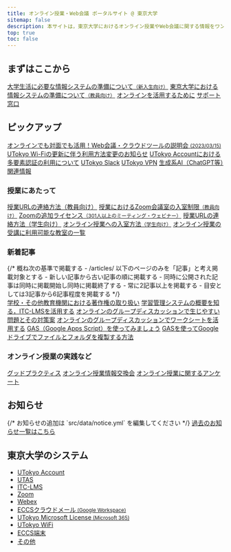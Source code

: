 ```yaml
---
title: オンライン授業・Web会議 ポータルサイト @ 東京大学
sitemap: false
description: 本サイトは，東京大学におけるオンライン授業やWeb会議に関する情報をワンストップで得られることを目指すサイトです．
top: true
toc: false
---
```



<h2>まずはここから</h2>
  <div class="cards">
    <a href="/oc/">大学生活に必要な情報システムの準備について<small>（新入生向け）</small></a>
    <a href="/faculty_members/">東京大学における情報システムの準備について<small>（教員向け）</small></a>
    <a href="/online/">オンラインを活用するために</a>
    <a href="/support/">サポート窓口</a>
  </div>

  <h2>ピックアップ</h2>
  <div class="cards">
    <a href="/events/2023-03-15/">オンラインでも対面でも活用！Web会議・クラウドツールの説明会 <small>(2023/03/15)</small></a>
    <a href="/notice/2023/01-wifi">UTokyo Wi-Fiの更新に伴う利用方法変更のお知らせ</a>
    <a href="/utokyo_account/mfa">UTokyo Accountにおける多要素認証の利用について</a>
    <a href="/slack/">UTokyo Slack</a>
    <a href="/utokyo_vpn/">UTokyo VPN</a>
    <a href="/online/topics/generative-ai">生成系AI（ChatGPT等）関連情報</a>
  </div>

  <h3>授業にあたって</h3>
  <div class="cards">
    <a href="/faculty_members/url">授業URLの連絡方法（教員向け）</a>
    <a href="/faculty_members/zoom_access_control">授業におけるZoom会議室の入室制限<small>（教員向け）</small></a>
    <a href="/zoom/license">Zoomの追加ライセンス<small>（301人以上のミーティング・ウェビナー）</small></a>
    <a href="/oc/url">授業URLの連絡方法（学生向け）</a>
    <a href="/oc/join">オンライン授業への入室方法<small>（学生向け）</small></a>
    <a href="/oc/rooms">オンライン授業の受講に利用可能な教室の一覧</a>
  </div>

  <h3>新着記事</h3>
  {/*
    概ね次の基準で掲載する
    - /articles/ 以下のページのみを「記事」と考え掲載対象とする
    - 新しい記事から古い記事の順に掲載する
    - 同時に公開された記事は同時に掲載開始し同時に掲載終了する
    - 常に2記事以上を掲載する
    - 目安としては3記事から6記事程度を掲載する
  */}
  <div class="cards">
    <a href="/articles/copyright/">学校・その他教育機関における著作権の取り扱い</a>
    <a href="/articles/itc-lms/">学習管理システムの概要を知る，ITC-LMSを活用する</a>
    <a href="/articles/group-discussion/">オンラインのグループディスカッションで生じやすい問題とその対策案</a>
    <a href="/articles/group-discussion-worksheet/">オンラインのグループディスカッションでワークシートを活用する</a>
    <a href="/articles/gas/">GAS（Google Apps Script）を使ってみましょう</a>
    <a href="/articles/gas/copy">GASを使ってGoogleドライブでファイルとフォルダを複製する方法</a>
  </div>

  <h3>オンライン授業の実践など</h3>
  <div class="cards">
    <a href="/good-practice/">グッドプラクティス</a>
    <a href="/events/luncheon/">オンライン授業情報交換会</a>
    <a href="/questionnaire/">オンライン授業に関するアンケート</a>
  </div>

  <h2>お知らせ</h2>
  {/* お知らせの追加は `src/data/notice.yml` を編集してください */}
  <Notice lang="ja" strip />
  <a href="/notice/">過去のお知らせ一覧はこちら</a>

  <h2>東京大学のシステム</h2>
  <div class="top__systems">
    <ul>
      <li><a href="/utokyo_account/">UTokyo Account</a></li>
      <li><a href="/utas">UTAS</a></li>
      <li><a href="/itc_lms">ITC-LMS</a></li>
      <li><a href="/zoom/">Zoom</a></li>
      <li><a href="/webex/">Webex</a></li>
      <li><a href="/eccs_cloud_email">ECCSクラウドメール<small> (Google Workspace)</small></a></li>
      <li><a href="/microsoft/">UTokyo Microsoft License<small> (Microsoft 365)</small></a></li>
      <li><a href="/utokyo_wifi/">UTokyo WiFi</a></li>
      <li><a href="https://www.ecc.u-tokyo.ac.jp/">ECCS端末</a></li>
      <li><a href="/systems/#others">その他</a></li>
    </ul>
  </div>
